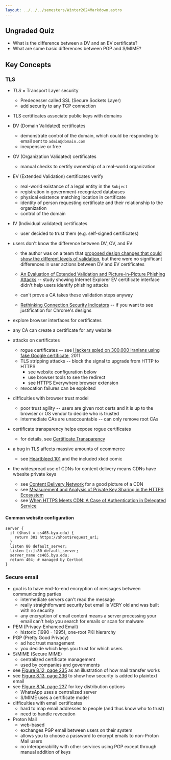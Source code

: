 ```yaml
---
layout: ../../../semesters/Winter2024Markdown.astro
---
```


## Ungraded Quiz

- What is the difference between a DV and an EV certificate?
- What are some basic differences between PGP and S/MIME?

## Key Concepts

### TLS

- _TLS_ = Transport Layer security
  - Predecesser called SSL (Secure Sockets Layer)
  - add security to any TCP connection
- TLS certificates associate public keys with domains
- DV (Domain Validated) certificates
  - demonstrate control of the domain, which could be responding to email sent to `admin@domain.com`
  - inexpensive or free
- OV (Organization Validated) certificates
  - manual checks to certify ownership of a real-world organization
- EV (Extended Validation) certificates verify
  - real-world existance of a legal entity in the `Subject`
  - registration in government-recognized databases
  - physical existence matching location in certificate
  - identity of person requesting certificate and their relationship to the organization
  - control of the domain
- IV (Individual validated) certificates
  - user decided to trust them (e.g. self-signed certificates)
- users don't know the difference between DV, OV, and EV

  - the author was on a team that [proposed design changes that could show the different levels of validation](https://dl.acm.org/doi/pdf/10.1145/1655008.1655012), but there were no significant differences in user actions between DV and EV certificates
  - [An Evaluation of Extended Validation and Picture-in-Picture Phishing Attacks](https://www.adambarth.com/papers/2007/jackson-simon-tan-barth.pdf) -- study showing Internet Explorer EV certificate interface didn't help users identify phishing attacks
  - can't prove a CA takes these validation steps anyway

  - [Rethinking Connection Security Indicators](https://www.usenix.org/system/files/conference/soups2016/soups2016-paper-porter-felt.pdf) -- if you want to see justification for Chrome's designs

- explore browser interfaces for certificates
- any CA can create a certificate for any website
- attacks on certificates
  - rogue certificates -- see [Hackers spied on 300,000 Iranians using fake Google certificate](https://www.computerworld.com/article/2510951/hackers-spied-on-300-000-iranians-using-fake-google-certificate.html), 2011
  - TLS stripping attacks -- block the signal to upgrade from HTTP to HTTPS
    - see website configuration below
    - use browser tools to see the redirect
    - see HTTPS Everywhere browser extension
  - revocation failures can be exploited
- difficulties with browser trust model
  - poor trust agility -- users are given root certs and it is up to the browser or OS vendor to decide who is trusted
  - intermediate CAs are unaccountable -- can only remove root CAs
- certificate transparency helps expose rogue certificates
  - for details, see [Certificate Transparency](https://dl.acm.org/doi/pdf/10.1145/2659897)
- a bug in TLS affects massive amounts of ecommerce
  - see [Heartbleed 101](https://ieeexplore.ieee.org/stamp/stamp.jsp?arnumber=6876249) and the included xkcd comic
- the widespread use of CDNs for content delivery means CDNs have wbesite private keys
  - see [Content Delivery Network](https://learn.microsoft.com/en-us/power-pages/configure/configure-cdn) for a good picture of a CDN
  - see [Measurement and Analysis of
    Private Key Sharing in the HTTPS Ecosystem](https://dl.acm.org/doi/pdf/10.1145/2976749.2978301)
  - see [When HTTPS Meets CDN: A Case of Authentication in Delegated Service](https://ieeexplore.ieee.org/stamp/stamp.jsp?tp=&arnumber=6956557)

#### Common website configuration

```
server {
  if ($host = cs465.byu.edu) {
    return 301 https://$host$request_uri;
  }
  listen 80 default_server;
  listen [::]:80 default_server;
  server_name cs465.byu.edu;
  return 404; # managed by Certbot
}
```

### Secure email

- goal is to have end-to-end encryption of messages between communicating parties
  - intermediate servers can't read the message
  - really straightforward security but email is VERY old and was built with no security
  - any encryption of email content means a server processing your email can't help you search for emails or scan for malware
- PEM (Privacy-Enhanced Email)
  - historic (1990 - 1995), one-root PKI hierarchy
- PGP (Pretty Good Privacy)
  - ad hoc trust management
  - you decide which keys you trust for which users
- S/MIME (Secure MIME)
  - centralized certificate management
  - used by companies and governments
- see [Figure 8.12, page 235](https://people.scs.carleton.ca/~paulv/toolsjewels/TJrev1/ch8-rev1.pdf) as an illustration of how mail transfer works
- see [Figure 8.13, page 236](https://people.scs.carleton.ca/~paulv/toolsjewels/TJrev1/ch8-rev1.pdf) to show how security is added to plaintext email
- see [FIgure 8.14, page 237](https://people.scs.carleton.ca/~paulv/toolsjewels/TJrev1/ch8-rev1.pdf) for key distribution options
  - WhatsApp uses a centralized server
  - S/MIME uses a certificate model
- difficulties with email certificates
  - hard to map email addresses to people (and thus know who to trust)
  - need to handle revocation
- Proton Mail
  - web-based
  - exchanges PGP email between users on their system
  - allows you to choose a password to encrypt emails to non-Proton Mail users
  - no interoperability with other services using PGP except through manual addition of keys
